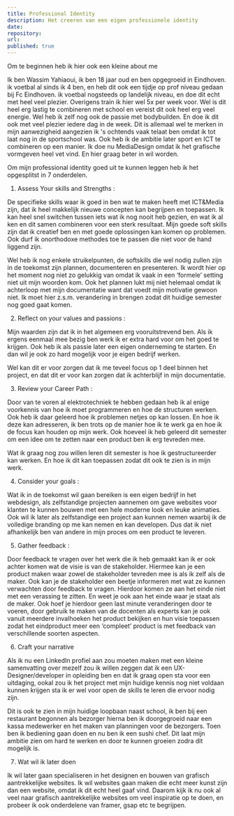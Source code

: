 ```yaml
---
title: Professional Identity
description: Het creeren van een eigen professionele identity
date: 
repository:
url: 
published: true
---
```

Om te beginnen heb ik hier ook een kleine about me 


Ik ben Wassim Yahiaoui, ik ben 18 jaar oud en ben opgegroeid in Eindhoven. 
ik voetbal al sinds ik 4 ben, en heb dit ook een tijdje op prof niveau gedaan bij Fc Eindhoven. 
ik voetbal nogsteeds op landelijk niveau, en doe dit echt met heel veel plezier. Overigens train ik hier wel 5x per week voor.
Wel is dit heel erg lastig te combineren met school en vereist dit ook heel erg veel energie. Wel heb ik zelf nog ook de passie met bodybuilden. En doe ik dit ook met veel plezier iedere dag in de week. 
Dit is allemaal wel te merken in mijn aanwezigheid aangezien ik 's ochtends vaak telaat ben omdat ik tot laat nog in de sportschool was. Ook heb ik de ambitie later sport en ICT te combineren op een manier.
Ik doe nu MediaDesign omdat ik het grafische vormgeven heel vet vind. En hier graag beter in wil worden. 





Om mijn professional identity goed uit te kunnen leggen heb ik het opgesplitst in 7 onderdelen. 


1.	Assess Your skills and Strengths : 

De specifieke skills waar ik goed in ben wat te maken heeft met ICT&Media zijn, dat ik heel makkelijk nieuwe concepten kan begrijpen en toepassen. Ik kan heel snel switchen tussen iets wat ik nog nooit heb gezien, en wat ik al ken en dit samen combineren voor een sterk resultaat. Mijn goede soft skills zijn dat ik creatief ben en met goede oplossingen kan komen op problemen. Ook durf ik onorthodoxe methodes toe te passen die niet voor de hand liggend zijn. 

Wel heb ik nog enkele struikelpunten, de softskills die wel nodig zullen zijn in de toekomst zijn plannen, documenteren en presenteren. Ik wordt hier op het moment nog niet zo gelukkig van omdat ik vaak in een ‘formele’ setting niet uit mijn woorden kom. Ook het plannen lukt mij niet helemaal omdat ik achterloop met mijn documentatie want dat voedt mijn motivatie gewoon niet. Ik moet hier z.s.m. verandering in brengen zodat dit huidige semester nog goed gaat komen. 

2.	Reflect on your values and passions : 

Mijn waarden zijn dat ik in het algemeen erg vooruitstrevend ben. Als ik ergens eenmaal mee bezig ben werk ik er extra hard voor om het goed te krijgen. Ook heb ik als passie later een eigen onderneming te starten. En dan wil je ook zo hard mogelijk voor je eigen bedrijf werken. 

Wel kan dit er voor zorgen dat ik me teveel focus op 1 deel binnen het project, en dat dit er voor kan zorgen dat ik achterblijf in mijn documentatie. 

3.	Review your Career Path : 

Door van te voren al elektrotechniek te hebben gedaan heb ik al enige voorkennis van hoe ik moet programmeren en hoe de structuren werken. Ook heb ik daar geleerd hoe ik problemen netjes op kan lossen. En hoe ik deze kan adresseren, ik ben trots op de manier hoe ik te werk ga en hoe ik de focus kan houden op mijn werk. Ook hoeveel ik heb geleerd dit semester om een idee om te zetten naar een product ben ik erg tevreden mee. 

Wat ik graag nog zou willen leren dit semester is hoe ik gestructureerder kan werken. En hoe ik dit kan toepassen zodat dit ook te zien is in mijn werk. 

4.	Consider your goals : 

Wat ik in de toekomst wil gaan bereiken is een eigen bedrijf in het webdesign, als zelfstandige projecten aannemen om gave websites voor klanten te kunnen bouwen met een hele moderne look en leuke animaties. Ook wil ik later als zelfstandige een project aan kunnen nemen waarbij ik de volledige branding op me kan nemen en kan developen. Dus dat ik niet afhankelijk ben van andere in mijn proces om een product te leveren. 



5.	Gather feedback : 

Door feedback te vragen over het werk die ik heb gemaakt kan ik er ook achter komen wat de visie is van de stakeholder. Hiermee kan je een product maken waar zowel de stakeholder tevreden mee is als ik zelf als de maker. Ook kan je de stakeholder een beetje informeren met wat ze kunnen verwachten door feedback te vragen. Hierdoor komen ze aan het einde niet met een verassing te zitten. En weet je ook aan het einde waar je staat als de maker. Ook hoef je hierdoor geen last minute veranderingen door te voeren, door gebruik te maken van de docenten als experts kan je ook vanuit meerdere invalhoeken het product bekijken en hun visie toepassen zodat het eindproduct meer een ‘compleet’ product is met feedback van verschillende soorten aspecten. 




6.	Craft your narrative

Als ik nu een LinkedIn profiel aan zou moeten maken met een kleine samenvatting over mezelf zou ik willen zeggen dat ik een UX-Designer/developer in opleiding ben en dat ik graag open sta voor een uitdaging, ookal zou ik het project met mijn huidige kennis nog niet voldaan kunnen krijgen sta ik er wel voor open de skills te leren die ervoor nodig zijn. 

Dit is ook te zien in mijn huidige loopbaan naast school, ik ben bij een restaurant begonnen als bezorger hierna ben ik doorgegroeid naar een kassa medewerker en het maken van planningen voor de bezorgers. Toen ben ik bediening gaan doen en nu ben ik een sushi chef. Dit laat mijn ambitie zien om hard te werken en door te kunnen groeien zodra dit mogelijk is. 



7. Wat wil ik later doen 

Ik wil later gaan specialiseren in het designen en bouwen van grafisch aantrekkelijke websites. Ik wil websites gaan maken die echt meer kunst zijn dan een website, omdat ik dit echt heel gaaf vind. 
Daarom kijk ik nu ook al veel naar grafisch aantrekkelijke websites om veel inspiratie op te doen, en probeer ik ook onderdelene van framer, gsap etc te begrijpen.